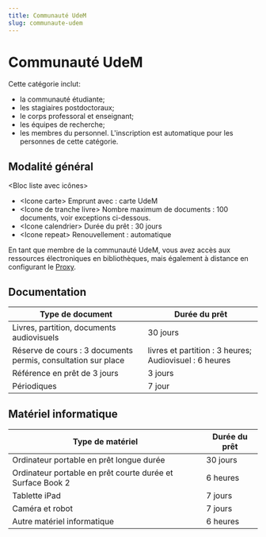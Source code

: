 ```yaml
---
title: Communauté UdeM
slug: communaute-udem
---
```


# Communauté UdeM

Cette catégorie inclut:

- la communauté étudiante;
- les stagiaires postdoctoraux;
- le corps professoral et enseignant;
- les équipes de recherche;
- les membres du personnel. L'inscription est automatique pour les personnes de cette catégorie.

## Modalité général

<Bloc liste avec icônes>

- &lt;Icone carte> Emprunt avec : carte UdeM
- &lt;Icone de tranche livre> Nombre maximum de documents : 100 documents, voir exceptions ci-dessous.
- &lt;Icone calendrier> Durée du prêt : 30 jours
- &lt;Icone repeat> Renouvellement : automatique

</Bloc>

En tant que membre de la communauté UdeM, vous avez accès aux ressources électroniques en bibliothèques, mais également à distance en configurant le [Proxy]().

## Documentation

| Type de document                                              | Durée du prêt                                          |
| ------------------------------------------------------------- | ------------------------------------------------------ |
| Livres, partition, documents audiovisuels                     | 30 jours                                               |
| Réserve de cours : 3 documents permis, consultation sur place | livres et partition : 3 heures; Audiovisuel : 6 heures |
| Référence en prêt de 3 jours                                  | 3 jours                                                |
| Périodiques                                                   | 7 jour                                                 |

## Matériel informatique

| Type de matériel                                           | Durée du prêt |
| ---------------------------------------------------------- | ------------- |
| Ordinateur portable en prêt longue durée                   | 30 jours      |
| Ordinateur portable en prêt courte durée et Surface Book 2 | 6 heures      |
| Tablette iPad                                              | 7 jours       |
| Caméra et robot                                            | 7 jours       |
| Autre matériel informatique                                | 6 heures      |
